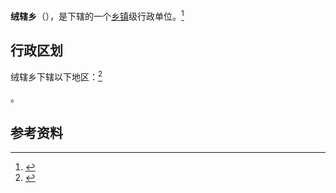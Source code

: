 {{中国乡级行政区|54/23/24/201/000}}

'''绒辖乡'''（{{bo|z=རོང་ཤར་|w=}}），是{{PRC admin/fullname|54/23/24/201/000|3}}下辖的一个[[乡镇|乡镇]]级行政单位。<ref>{{PRC admin/ref sgc|{{PRC admin/parent|54/23/24/201/000}}}}</ref>

== 行政区划 ==

绒辖乡下辖以下地区：<ref>{{PRC admin/ref sgc|54/23/24/201/000}}</ref>

{{PRC admin/children|54/23/24/201/000}}。

== 参考资料 ==

{{reflist}}

{{行政区划小作品}}
{{PRC admin/navcat|54/23/24/201/000}}